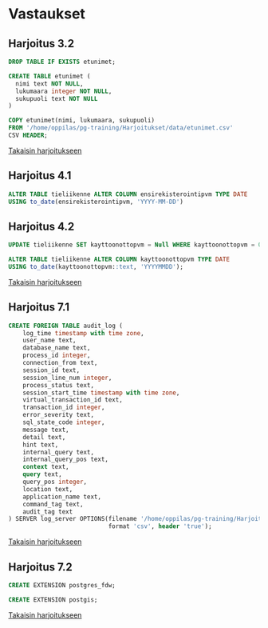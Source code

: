 # Vastaukset {.unnumbered}

## Harjoitus 3.2 {#vastaus-h3.2 .unnumbered}

```sql
DROP TABLE IF EXISTS etunimet;

CREATE TABLE etunimet (
  nimi text NOT NULL,
  lukumaara integer NOT NULL,
  sukupuoli text NOT NULL
)
```

```sql
COPY etunimet(nimi, lukumaara, sukupuoli)
FROM '/home/oppilas/pg-training/Harjoitukset/data/etunimet.csv'
CSV HEADER;
```

[Takaisin harjoitukseen][Harjoitus 3.2]


## Harjoitus 4.1 {#vastaus-h4.1 .unnumbered}

```sql
ALTER TABLE tieliikenne ALTER COLUMN ensirekisterointipvm TYPE DATE 
USING to_date(ensirekisterointipvm, 'YYYY-MM-DD')
```
## Harjoitus 4.2 {#vastaus-h4.2 .unnumbered}
```sql
UPDATE tieliikenne SET kayttoonottopvm = Null WHERE kayttoonottopvm = 0;

ALTER TABLE tieliikenne ALTER COLUMN kayttoonottopvm TYPE DATE 
USING to_date(kayttoonottopvm::text, 'YYYYMMDD');
```
[Takaisin harjoitukseen][Harjoitus 4.1]

## Harjoitus 7.1 {#vastaus-h7.1 .unnumbered}

```sql
CREATE FOREIGN TABLE audit_log (
    log_time timestamp with time zone,
    user_name text,
    database_name text,
    process_id integer,
    connection_from text,
    session_id text,
    session_line_num integer,
    process_status text,
    session_start_time timestamp with time zone,
    virtual_transaction_id text,
    transaction_id integer,
    error_severity text,
    sql_state_code integer,
    message text,
    detail text,
    hint text,
    internal_query text,
    internal_query_pos text,
    context text,
    query text,
    query_pos integer,
    location text,
    application_name text,
    command_tag text,
    audit_tag text
) SERVER log_server OPTIONS(filename '/home/oppilas/pg-training/Harjoitukset/data/audit_log.csv', 
                            format 'csv', header 'true');
```

[Takaisin harjoitukseen][Harjoitus 7.1]

## Harjoitus 7.2 {#vastaus-h7.2 .unnumbered}

```sql
CREATE EXTENSION postgres_fdw;
```

```sql
CREATE EXTENSION postgis;
```
[Takaisin harjoitukseen][Harjoitus 7.2]
